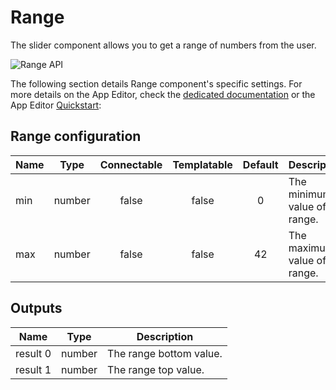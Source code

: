 

# Range

The slider component allows you to get a range of numbers from the user.

![Range API](../../assets/apps/4_app_component_library/range.png.webp)

The following section details Range component's specific settings. For more details on the App Editor, check the [dedicated documentation](../0_app_editor/index.mdx) or the App Editor [Quickstart](../../getting_started/7_apps_quickstart/index.mdx):

<div class="grid grid-cols-2 gap-6 mb-4">
    <DocCard
        color="orange"
        title="App Editor Documentation"
        description="The app editor is a low-code builder to create apps with components, create interactions with runnables (scripts & flows), and configure the app settings."
        href="/docs/apps/app_editor"
    />
    <DocCard
        color="orange"
        title="Apps Quickstart"
        description="Learn how to build your first app in a matter of minutes."
        href="/docs/getting_started/apps_quickstart"
    />
</div>

## Range configuration

| Name |  Type  | Connectable | Templatable | Default | Description                     |
| ---- | :----: | :---------: | :---------: | :-----: | ------------------------------- |
| min  | number |    false    |    false    |    0    | The minimum value of the range. |
| max  | number |    false    |    false    |   42    | The maximum value of the range. |

## Outputs

| Name     |  Type  | Description             |
| -------- | :----: | ----------------------- |
| result 0 | number | The range bottom value. |
| result 1 | number | The range top value.    |
